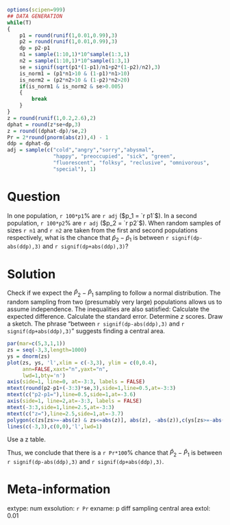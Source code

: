 ```r
options(scipen=999)
## DATA GENERATION
while(T)
{
    p1 = round(runif(1,0.01,0.99),3)
    p2 = round(runif(1,0.01,0.99),3)
    dp = p2-p1
    n1 = sample(1:10,1)*10^sample(1:3,1)
    n2 = sample(1:10,1)*10^sample(1:3,1)
    se = signif(sqrt(p1*(1-p1)/n1+p2*(1-p2)/n2),3)
    is_norm1 = (p1*n1>10 & (1-p1)*n1>10)
    is_norm2 = (p2*n2>10 & (1-p2)*n2>20)
    if(is_norm1 & is_norm2 & se>0.005)
    {
        break
    }
}
z = round(runif(1,0.2,2.6),2)
dphat = round(z*se+dp,3)
z = round((dphat-dp)/se,2)
Pr = 2*round(pnorm(abs(z)),4) - 1
ddp = dphat-dp
adj = sample(c("cold","angry","sorry","abysmal",
               "happy", "preoccupied", "sick", "green",
               "fluorescent", "folksy", "reclusive", "omnivorous",
               "special"), 1)
```


Question
========

In one population, `r 100*p1`% are `r adj` ($p_1 = `r p1`$). In a second population, `r 100*p2`% are `r adj` ($p_2 = `r p2`$). When random samples of sizes `r n1` and `r n2` are taken from the first and second populations respectively, what is the chance that $\hat{p}_2 - \hat{p}_1$ is between `r signif(dp-abs(ddp),3)` and `r signif(dp+abs(ddp),3)`?


Solution
========

Check if we expect the $\hat{P}_2 - \hat{P}_1$ sampling to follow a normal distribution. The random sampling from two (presumably very large) populations allows us to assume independence. The inequalities are also satisfied:
\begin{align*}
n_1 p_1 &> 10 \\
n_1 (1-p_1) &> 10\\
n_2 p_2 &> 10 \\
n_2 (1 -p_2) &> 10
\end{align*}
Calculate the expected difference.
\begin{align*}
p_2-p_1 &= `r p2`-`r p1`\\
   &= `r dp`
\end{align*}
Calculate the standard error.
\begin{align*}
SE &= \sqrt{\frac{p_1(1-p_1)}{n_1}+\frac{p_2(1-p_2)}{n_2}}\\\\
   &= \sqrt{\frac{`r p1`(1-`r p1`)}{`r n1`}+\frac{`r p2`(1-`r p2`)}{`r n2`}}\\\\
   &= `r se`
\end{align*}
Determine $z$ scores.
\begin{align*}
z_\text{lower}  &= \frac{(\hat{p}_2-\hat{p}_1)_\text{lower}-(p_2-p_1)}{SE} \\\\
   &= \frac{(`r dp-abs(ddp)`) - (`r dp`)}{`r se`} \\\\
   &= `r -abs(z)`\\\\
z_\text{upper}  &= \frac{(\hat{p}_2-\hat{p}_1)_\text{upper}-(p_2-p_1)}{SE} \\\\
   &= \frac{(`r dp+abs(ddp)`) - (`r dp`)}{`r se`} \\\\
   &= `r abs(z)`
\end{align*}
Draw a sketch. The phrase "between `r signif(dp-abs(ddp),3)` and `r signif(dp+abs(ddp),3)`" suggests finding a central area.

```r
par(mar=c(5,3,1,1))
zs = seq(-3,3,length=1000)
ys = dnorm(zs)
plot(zs, ys, 'l',xlim = c(-3,3), ylim = c(0,0.4),
     ann=FALSE,xaxt="n",yaxt="n",
     lwd=1,bty='n')
axis(side=1, line=0, at=-3:3, labels = FALSE)
mtext(round(p2-p1+(-3:3)*se,3),side=1,line=0.5,at=-3:3)
mtext(c("p2-p1="),line=0.5,side=1,at=-3.6)
axis(side=1, line=2,at=-3:3, labels = FALSE)
mtext(-3:3,side=1,line=2.5,at=-3:3)
mtext(c("z="),line=2.5,side=1,at=-3.7)
polygon(c(zs[zs>=-abs(z) & zs<=abs(z)], abs(z), -abs(z)),c(ys[zs>=-abs(z) & zs<=abs(z)], 0, 0), col=rgb(1,0,0,0.5))
lines(c(-3,3),c(0,0),'l',lwd=1)
```

Use a z table.
\begin{align*}
\text{Pr}\left(`r signif(dp-ddp,3)` < \hat{P}_2 - \hat{P}_1 < `r signif(dp+ddp,3)`\right) &= \text{Pr}(|Z|<`r z`) \\
&= 2\cdot\Phi(`r abs(z)`)-1 \\
&= `r Pr`
\end{align*}

Thus, we conclude that there is a `r Pr*100`% chance that $\hat{P}_2-\hat{P}_1$ is between `r signif(dp-abs(ddp),3)` and `r signif(dp+abs(ddp),3)`.


Meta-information
============
extype: num
exsolution: `r Pr`
exname: p diff sampling central area
extol: 0.01
